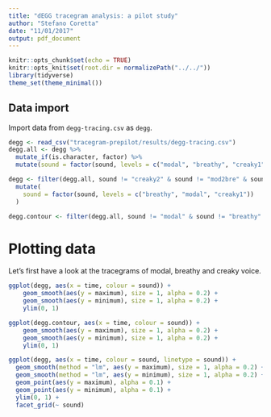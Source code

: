 ```yaml
---
title: "dEGG tracegram analysis: a pilot study"
author: "Stefano Coretta"
date: "11/01/2017"
output: pdf_document
---
```


```r
knitr::opts_chunk$set(echo = TRUE)
knitr::opts_knit$set(root.dir = normalizePath("../../"))
library(tidyverse)
theme_set(theme_minimal())
```

## Data import

Import data from `degg-tracing.csv` as `degg`.

```r
degg <- read_csv("tracegram-prepilot/results/degg-tracing.csv")
degg.all <- degg %>%
  mutate_if(is.character, factor) %>%
  mutate(sound = factor(sound, levels = c("modal", "breathy", "creaky1", "mod2bre", "mod2bre2mod")))

degg <- filter(degg.all, sound != "creaky2" & sound != "mod2bre" & sound != "mod2bre2mod") %>%
  mutate(
    sound = factor(sound, levels = c("breathy", "modal", "creaky1"))
  )

degg.contour <- filter(degg.all, sound != "modal" & sound != "breathy" & sound != "creaky1")
```

# Plotting data

Let's first have a look at the tracegrams of modal, breathy and creaky voice.

```r
ggplot(degg, aes(x = time, colour = sound)) +
    geom_smooth(aes(y = maximum), size = 1, alpha = 0.2) +
    geom_smooth(aes(y = minimum), size = 1, alpha = 0.2) +
    ylim(0, 1)
```

```r
ggplot(degg.contour, aes(x = time, colour = sound)) +
    geom_smooth(aes(y = maximum), size = 1, alpha = 0.2) +
    geom_smooth(aes(y = minimum), size = 1, alpha = 0.2) +
    ylim(0, 1)
```

```r
ggplot(degg, aes(x = time, colour = sound, linetype = sound)) +
  geom_smooth(method = "lm", aes(y = maximum), size = 1, alpha = 0.2) +
  geom_smooth(method = "lm", aes(y = minimum), size = 1, alpha = 0.2) +
  geom_point(aes(y = maximum), alpha = 0.1) +
  geom_point(aes(y = minimum), alpha = 0.1) +
  ylim(0, 1) +
  facet_grid(~ sound)
```
